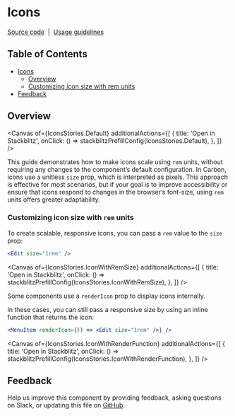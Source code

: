 
<Meta isTemplate />

# Icons

[Source code](https://github.com/carbon-design-system/carbon/tree/main/packages/react/src/components/Icons)
&nbsp;|&nbsp;
[Usage guidelines](https://carbondesignsystem.com/elements/icons/usage/)

## Table of Contents

- [Icons](#Icons)
  - [Overview](#overview)
  - [Customizing icon size with rem units](#customizing-icon-size-with-rem-units)
- [Feedback](#feedback)

## Overview

<Canvas
  of={IconsStories.Default}
  additionalActions={[
    {
      title: 'Open in Stackblitz',
      onClick: () => stackblitzPrefillConfig(IconsStories.Default),
    },
  ]}
/>

This guide demonstrates how to make icons scale using `rem` units, without requiring any changes to the component’s default configuration. In Carbon, icons use a unitless `size` prop, which is interpreted as pixels. This approach is effective for most scenarios, but if your goal is to improve accessibility or ensure that icons respond to changes in the browser’s font-size, using `rem` units offers greater adaptability.

### Customizing icon size with `rem` units

To create scalable, responsive icons, you can pass a `rem` value to the `size` prop:

```jsx
<Edit size="1rem" />
```

<Canvas
  of={IconsStories.IconWithRemSize}
  additionalActions={[
    {
      title: 'Open in Stackblitz',
      onClick: () => stackblitzPrefillConfig(IconsStories.IconWithRemSize),
    },
  ]}
/>

Some components use a `renderIcon` prop to display icons internally.

In these cases, you can still pass a responsive size by using an inline function that returns the icon:

```jsx
<MenuItem renderIcon={() => <Edit size="1rem" />} />
```

<Canvas
  of={IconsStories.IconWithRenderFunction}
  additionalActions={[
    {
      title: 'Open in Stackblitz',
      onClick: () => stackblitzPrefillConfig(IconsStories.IconWithRenderFunction),
    },
  ]}
/>

## Feedback

Help us improve this component by providing feedback, asking questions on Slack,
or updating this file on
[GitHub](https://github.com/carbon-design-system/carbon/tree/main/packages/react/src/components/Icons.mdx).
